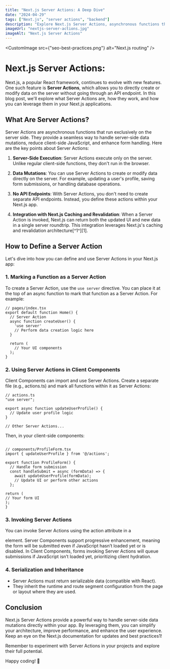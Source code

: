 ```yaml
---
title: "Next.js Server Actions: A Deep Dive"
date: "2024-04-29"
tags: ["Next.js", "server actions", "backend"]
description: "Explore Next.js Server Actions, asynchronous functions that run exclusively on the server, allowing direct data mutations without API endpoints."
imageUrl: "nextjs-server-actions.jpg"
imageAlt: "Next.js Server Actions"
---
```


<CustomImage src={"seo-best-practices.png"} alt="Next.js routing" />

# Next.js Server Actions:

Next.js, a popular React framework, continues to evolve with new features. One such feature is **Server Actions**, which allows you to directly create or modify data on the server without going through an API endpoint. In this blog post, we'll explore what Server Actions are, how they work, and how you can leverage them in your Next.js applications.

## What Are Server Actions?

Server Actions are asynchronous functions that run exclusively on the server side. They provide a seamless way to handle server-side data mutations, reduce client-side JavaScript, and enhance form handling. Here are the key points about Server Actions:

1. **Server-Side Execution**: Server Actions execute only on the server. Unlike regular client-side functions, they don't run in the browser.

2. **Data Mutations**: You can use Server Actions to create or modify data directly on the server. For example, updating a user's profile, saving form submissions, or handling database operations.

3. **No API Endpoints**: With Server Actions, you don't need to create separate API endpoints. Instead, you define these actions within your Next.js app.

4. **Integration with Next.js Caching and Revalidation**: When a Server Action is invoked, Next.js can return both the updated UI and new data in a single server roundtrip. This integration leverages Next.js's caching and revalidation architecture[^1^][1].

## How to Define a Server Action

Let's dive into how you can define and use Server Actions in your Next.js app:

### 1. Marking a Function as a Server Action

To create a Server Action, use the `use server` directive. You can place it at the top of an async function to mark that function as a Server Action. For example:

```tsx
// pages/index.tsx
export default function Home() {
  // Server Action
  async function createUser() {
    'use server'
    // Perform data creation logic here
  }

  return (
    // Your UI components
  );
}
```

### 2. Using Server Actions in Client Components

Client Components can import and use Server Actions. Create a separate file (e.g., actions.ts) and mark all functions within it as Server Actions:

```tsx
// actions.ts
"use server";

export async function updateUserProfile() {
  // Update user profile logic
}

// Other Server Actions...
```

Then, in your client-side components:

```tsx

// components/ProfileForm.tsx
import { updateUserProfile } from '@/actions';

export function ProfileForm() {
  // Handle form submission
  const handleSubmit = async (formData) => {
    await updateUserProfile(formData);
    // Update UI or perform other actions
  };

return (
// Your form UI
);
}
```

### 3. Invoking Server Actions

You can invoke Server Actions using the action attribute in a <form/> element. Server Components support progressive enhancement, meaning the form will be submitted even if JavaScript hasn’t loaded yet or is disabled. In Client Components, forms invoking Server Actions will queue submissions if JavaScript isn’t loaded yet, prioritizing client hydration.

### 4. Serialization and Inheritance

- Server Actions must return serializable data (compatible with React).
- They inherit the runtime and route segment configuration from the page or layout where they are used.

## Conclusion

Next.js Server Actions provide a powerful way to handle server-side data mutations directly within your app. By leveraging them, you can simplify your architecture, improve performance, and enhance the user experience. Keep an eye on the Next.js documentation for updates and best practices1!

Remember to experiment with Server Actions in your projects and explore their full potential.

Happy coding! 🚀
